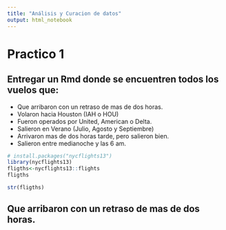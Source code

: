 ```yaml
---
title: "Análisis y Curacion de datos"
output: html_notebook
---
```


# Practico 1
## Entregar un Rmd donde se encuentren todos los vuelos que:
 - Que arribaron con un retraso de mas de dos horas.
 - Volaron hacia Houston (IAH o HOU)
 - Fueron operados por United, American o Delta.
 - Salieron en Verano (Julio, Agosto y Septiembre)
 - Arrivaron mas de dos horas tarde, pero salieron bien.
 - Salieron entre medianoche y las 6 am.


```r
# install.packages("nycflights13")
library(nycflights13)
fligths<-nycflights13::flights
fligths
```

```r
str(fligths)
```

## Que arribaron con un retraso de mas de dos horas.
```r

```

